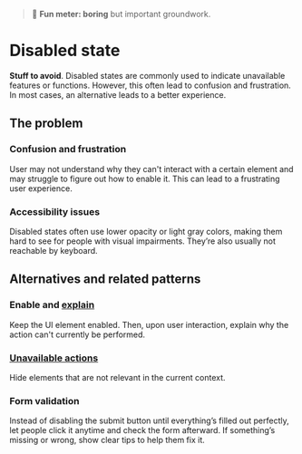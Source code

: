 
<Meta title="Patterns/States/Disabled state" />

> 🥱 **Fun meter: boring** but important groundwork.

# Disabled state

**Stuff to avoid**. Disabled states are commonly used to indicate unavailable features or
functions. However, this often lead to confusion and frustration. In most cases,
an alternative leads to a better experience.

## The problem

### Confusion and frustration

User may not understand why they can't interact with a certain element and may struggle to figure out how to enable it. This can lead to a frustrating user experience.

### Accessibility issues

Disabled states often use lower opacity or light gray colors, making them hard to see for people with visual impairments. They’re also usually not reachable by keyboard.

## Alternatives and related patterns

### Enable and [explain](./?path=/docs/patterns-explanation--docs)

Keep the UI element enabled. Then, upon user interaction, explain why the action can't currently be performed.

### [Unavailable actions](./?path=/docs/patterns-states-unavailable-actions--docs)

Hide elements that are not relevant in the current context.

### Form validation

Instead of disabling the submit button until everything’s filled out perfectly,
let people click it anytime and check the form afterward.
If something’s missing or wrong, show clear tips to help them fix it.